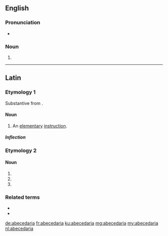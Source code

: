 ==English==

===Pronunciation===
* {{a|US}} {{IPA|/ˌeɪ.bi.ˌsi.ˈdæɹ.i.ə/|lang=en}}

===Noun===
{{head|en|noun plural form}}

# {{plural of|abecedarium|lang=en}}

----

==Latin==

===Etymology 1===
Substantive from {{m|la|abecedārius||alphabetical}}.

====Noun====
{{la-noun|abecedāria|abecedāriae|f|first}}

# An [[elementary]] [[instruction]].

=====Inflection=====
{{la-decl-1st|abecedāri}}

===Etymology 2===

====Noun====
{{la-noun-form|abecedāria}}

# {{inflection of|abecedārium||nom|p|lang=la}}
# {{inflection of|abecedārium||acc|p|lang=la}}
# {{inflection of|abecedārium||voc|p|lang=la}}

===Related terms===
* {{l|la|abecedarium|abecedārium}}
* {{l|la|abecedarius|abecedārius}}

[[de:abecedaria]]
[[fr:abecedaria]]
[[ku:abecedaria]]
[[mg:abecedaria]]
[[my:abecedaria]]
[[nl:abecedaria]]
